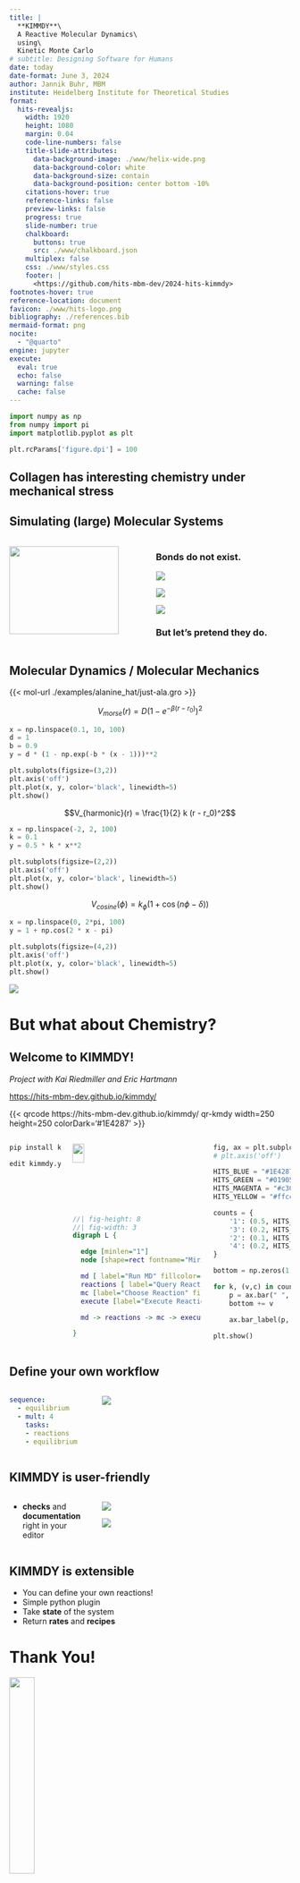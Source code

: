```yaml
---
title: |
  **KIMMDY**\
  A Reactive Molecular Dynamics\
  using\
  Kinetic Monte Carlo
# subtitle: Designing Software for Humans
date: today
date-format: June 3, 2024
author: Jannik Buhr, MBM
institute: Heidelberg Institute for Theoretical Studies
format:
  hits-revealjs:
    width: 1920
    height: 1080
    margin: 0.04
    code-line-numbers: false
    title-slide-attributes:
      data-background-image: ./www/helix-wide.png
      data-background-color: white
      data-background-size: contain
      data-background-position: center bottom -10%
    citations-hover: true
    reference-links: false
    preview-links: false
    progress: true
    slide-number: true
    chalkboard:
      buttons: true
      src: ./www/chalkboard.json
    multiplex: false
    css: ./www/styles.css
    footer: |
      <https://github.com/hits-mbm-dev/2024-hits-kimmdy>
footnotes-hover: true
reference-location: document
favicon: ./www/hits-logo.png
bibliography: ./references.bib
mermaid-format: png
nocite:
  - "@quarto"
engine: jupyter
execute:
  eval: true
  echo: false
  warning: false
  cache: false
---
```


```python
import numpy as np
from numpy import pi
import matplotlib.pyplot as plt

plt.rcParams['figure.dpi'] = 100
```

## Collagen has interesting chemistry under mechanical stress {background-image='./img/collagen.png' background-color=black}

## Simulating (large) Molecular Systems

::: {.columns}
::: {.column width="50%"}
![](img/monkey.png){width="90%"}
:::
:::{.column width="50%"}
### Bonds do not exist.
:::{.r-stack .center}
![](./img/molecule-cpk.png)

![](./img/molecule-vdw.png){.fragment}

![](./img/molecule-density.png){.fragment}
:::

### But let's pretend they do. {.fragment}
:::
:::

## Molecular Dynamics / Molecular Mechanics

{{< mol-url ./examples/alanine_hat/just-ala.gro >}}

::::box
:::b
:::{#morse}
$$V_{morse}(r) = D \left(1 - e^{-\beta(r - r_0)}\right)^2$$
:::
```python
x = np.linspace(0.1, 10, 100)
d = 1
b = 0.9
y = d * (1 - np.exp(-b * (x - 1)))**2

plt.subplots(figsize=(3,2))
plt.axis('off')
plt.plot(x, y, color='black', linewidth=5)
plt.show()
```
:::

:::b
:::{#harmonic}
$$V_{harmonic}(r) = \frac{1}{2} k (r - r_0)^2$$
:::
```python
x = np.linspace(-2, 2, 100)
k = 0.1
y = 0.5 * k * x**2

plt.subplots(figsize=(2,2))
plt.axis('off')
plt.plot(x, y, color='black', linewidth=5)
plt.show()
```
:::

:::b
:::{#dihedral}
$$V_{cosine}(\phi) = k_\phi (1 + \cos(n \phi - \delta))$$
:::
```python
x = np.linspace(0, 2*pi, 100)
y = 1 + np.cos(2 * x - pi)

plt.subplots(figsize=(4,2))
plt.axis('off')
plt.plot(x, y, color='black', linewidth=5)
plt.show()
```
:::
::::

:::{#meme-harmonic .fragment}
![](img/meme-harmonic.png)
:::

# But what about Chemistry?

## Welcome to KIMMDY!

_Project with Kai Riedmiller and Eric Hartmann_

<https://hits-mbm-dev.github.io/kimmdy/>


{{< qrcode https://hits-mbm-dev.github.io/kimmdy/ qr-kmdy width=250 height=250 colorDark='#1E4287'  >}}

::: {.columns}

::: {.column width="20%"}
```bash
pip install kimmdy
```

```bash
edit kimmdy.yml
```
:::

::: {.column width="50%"}

:::{#dice .fragment}
![](img/dice.png){width="30%"}
:::

```dot
//| fig-height: 8
//| fig-width: 3
digraph L {

  edge [minlen="1"]
  node [shape=rect fontname="Miriam Libre" style=filled fillcolor=white fontsize=8];

  md [ label="Run MD" fillcolor="#1e42870d"];
  reactions [ label="Query Reactions" fillcolor="#1e42873d"];
  mc [label="Choose Reaction" fillcolor="#1e42870d"];
  execute [label="Execute Reaction" fillcolor="#1e42870d"];

  md -> reactions -> mc -> execute -> md;

}
```
:::
::: {.column width="30%" .fragment}

```python
fig, ax = plt.subplots(figsize=(1,5))
# plt.axis('off')

HITS_BLUE = "#1E4287"
HITS_GREEN = "#019050"
HITS_MAGENTA = "#c3006b"
HITS_YELLOW = "#ffcc00"

counts = {
    '1': (0.5, HITS_BLUE),
    '3': (0.2, HITS_MAGENTA),
    '2': (0.1, HITS_YELLOW),
    '4': (0.2, HITS_GREEN),
}

bottom = np.zeros(1)

for k, (v,c) in counts.items():
    p = ax.bar(" ", v, width=1, label=k, bottom=bottom, color=c)
    bottom += v

    ax.bar_label(p, label_type='center', color='white')

plt.show()
```
:::
:::

## Define your own workflow

::::{.columns}
:::{.column width="30%" .large}
```yaml
sequence:
  - equilibrium
  - mult: 4
    tasks:
    - reactions
    - equilibrium
```
:::

:::{.column width="70%"}
![](img/yml-warning.png){.fragment #yml-warning}
:::
::::

::::{.columns}
:::{.column width="30%" .large}
:::
:::{.column width="70%"}
:::
::::


## KIMMDY is user-friendly

::::{.columns}
:::{.column width="30%"}
- **checks** and **documentation**
  right in your editor
:::
:::{.column width="70%"}
:::{.r-stack}
![](img/yml-hover.png)

![](img/yml-completion.png){.fragment}
:::
:::
::::


## KIMMDY is extensible

- You can define your own reactions!
- Simple python plugin
- Take **state** of the system
- Return **rates** and **recipes**


# Thank You!

:::{#otter}
![](./img/otter.png){width="30%"}
:::

## Thank You!

![](./www/mbm-group.jpeg){#mbm-group2}

{{< qrcode https://github.com/hits-mbm-dev/2024-hits-kimmdy qr width=124 height=124 colorDark='#1E4287' >}}

::::{#bar}
:::profile
- [mbm.h-its.org](https://mbm.h-its.org){.bi-house}
- [hits-mbm-dev](hhttps://github.com/hits-mbm-dev){.bi-github}
- [jmbuhr](https://github.com/jmbuhr){.bi-github}
- [jmbuhr.de](https://jmbuhr.de){.bi-house}
:::
:::{#acknowledge}
This work was supported by the Klaus Tschira Foundation and has received funding from the European Research Council (ERC)
:::
::::

## References

:::{#refs}
:::

# Backup Slides

## Topology

::::{.column width=50%}
```dot
//| fig-height: 3
//| fig-width: 3
graph G {
  layout=neato
  overlap=true
  node [shape="circle"]
  "1 O"  -- "2 O" ;
}
```

```dot
//| fig-height: 3
//| fig-width: 3
graph G {
  layout=neato
  overlap=true
  node [shape="circle"]
  "1 H"  -- "2 O" ;
  "3 H"  -- "2 O" ;
}
```

```dot
//| fig-height: 3
//| fig-width: 5
graph G {
  layout=neato
  overlap=true
  rankdir=LR
  node [shape="circle"]
  "1"  -- "2" ;
  "2"  -- "3" [penwidth=5];
  "3"  -- "4" ;
}
```
::::


